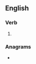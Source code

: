==English==

===Verb===
{{head|en|verb form}}

# {{present participle of|intersperse|lang=en|nocat=1}}

===Anagrams===
* {{anagrams|en|a=eegiinnprrsst|enterprisings}}